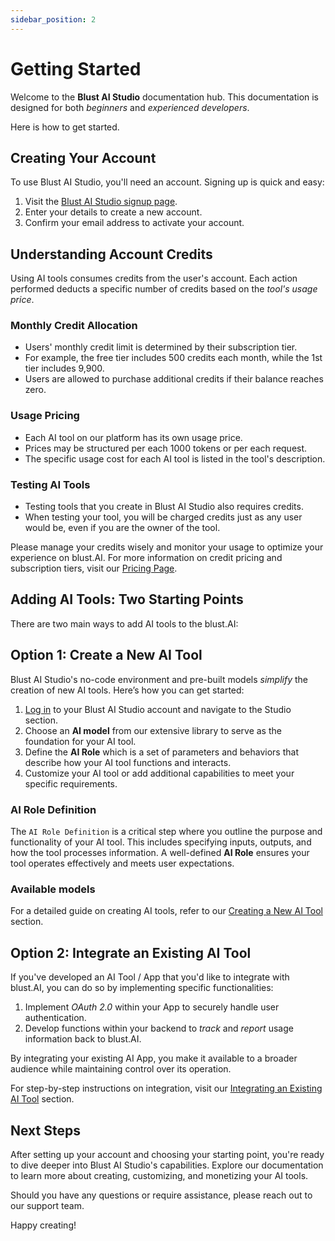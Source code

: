 ```yaml
---
sidebar_position: 2
---
```



# Getting Started

Welcome to the **Blust AI Studio** documentation hub. This documentation is designed for both _beginners_ and _experienced developers_.  

Here is how to get started.

## Creating Your Account

To use Blust AI Studio, you'll need an account. Signing up is quick and easy:

1. Visit the [Blust AI Studio signup page](https://studio.blust.ai/register/).
2. Enter your details to create a new account.
3. Confirm your email address to activate your account.

## Understanding Account Credits

Using AI tools consumes credits from the user's account. Each action performed deducts a specific number of credits based on the _tool's usage price_.

### Monthly Credit Allocation

- Users' monthly credit limit is determined by their subscription tier. 
- For example, the free tier includes 500 credits each month, while the 1st tier includes 9,900.
- Users are allowed to purchase additional credits if their balance reaches zero.

### Usage Pricing

- Each AI tool on our platform has its own usage price.
- Prices may be structured per each 1000 tokens or per each request.
- The specific usage cost for each AI tool is listed in the tool's description.

### Testing AI Tools

- Testing tools that you create in Blust AI Studio also requires credits.
- When testing your tool, you will be charged credits just as any user would be, even if you are the owner of the tool.

Please manage your credits wisely and monitor your usage to optimize your experience on blust.AI. For more information on credit pricing and subscription tiers, visit our [Pricing Page](https://blust.ai/#blust-ai-pricing).

## Adding AI Tools: Two Starting Points

There are two main ways to add AI tools to the blust.AI:

## Option 1: Create a New AI Tool

Blust AI Studio's no-code environment and pre-built models _simplify_ the creation of new AI tools. Here’s how you can get started:

1. [Log in](https://studio.blust.ai/login) to your Blust AI Studio account and navigate to the Studio section.
2. Choose an **AI model** from our extensive library to serve as the foundation for your AI tool.
3. Define the **AI Role** which is a set of parameters and behaviors that describe how your AI tool functions and interacts.
4. Customize your AI tool or add additional capabilities to meet your specific requirements.

### AI Role Definition

The `AI Role Definition` is a critical step where you outline the purpose and functionality of your AI tool. This includes specifying inputs, outputs, and how the tool processes information. A well-defined **AI Role** ensures your tool operates effectively and meets user expectations.

### Available models

<AvailableModels />

For a detailed guide on creating AI tools, refer to our [Creating a New AI Tool](/docs/creating-ai-tools/) section.

## Option 2: Integrate an Existing AI Tool

If you've developed an AI Tool / App that you'd like to integrate with blust.AI, you can do so by implementing specific functionalities:

1. Implement _OAuth 2.0_ within your App to securely handle user authentication.
2. Develop functions within your backend to _track_ and _report_ usage information back to blust.AI.

By integrating your existing AI App, you make it available to a broader audience while maintaining control over its operation.

For step-by-step instructions on integration, visit our [Integrating an Existing AI Tool](/docs/integrating-ai-tools/) section.


## Next Steps

After setting up your account and choosing your starting point, you're ready to dive deeper into Blust AI Studio's capabilities. Explore our documentation to learn more about creating, customizing, and monetizing your AI tools.

Should you have any questions or require assistance, please reach out to our support team.

Happy creating!
